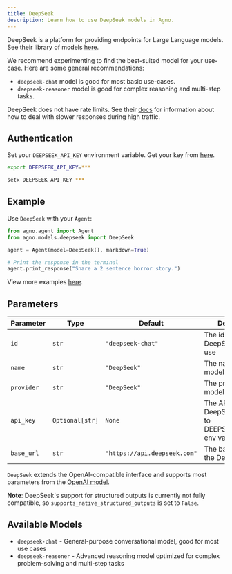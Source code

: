```yaml
---
title: DeepSeek
description: Learn how to use DeepSeek models in Agno.
---
```


DeepSeek is a platform for providing endpoints for Large Language models.
See their library of models [here](https://api-docs.deepseek.com/quick_start/pricing).

We recommend experimenting to find the best-suited model for your use-case. Here are some general recommendations:

- `deepseek-chat` model is good for most basic use-cases.
- `deepseek-reasoner` model is good for complex reasoning and multi-step tasks.

DeepSeek does not have rate limits. See their [docs](https://api-docs.deepseek.com/quick_start/rate_limit) for information about how to deal with slower responses during high traffic.

## Authentication

Set your `DEEPSEEK_API_KEY` environment variable. Get your key from [here](https://platform.deepseek.com/api_keys).

<CodeGroup>

```bash Mac
export DEEPSEEK_API_KEY=***
```

```bash Windows
setx DEEPSEEK_API_KEY ***
```

</CodeGroup>

## Example

Use `DeepSeek` with your `Agent`:

<CodeGroup>

```python agent.py
from agno.agent import Agent
from agno.models.deepseek import DeepSeek

agent = Agent(model=DeepSeek(), markdown=True)

# Print the response in the terminal
agent.print_response("Share a 2 sentence horror story.")

```

</CodeGroup>

<Note> View more examples [here](/examples/models/deepseek/basic). </Note>

## Parameters

| Parameter    | Type               | Default                                        | Description                                                           |
| ------------ | ------------------ | ---------------------------------------------- | --------------------------------------------------------------------- |
| `id`         | `str`              | `"deepseek-chat"`                              | The id of the DeepSeek model to use                                  |
| `name`       | `str`              | `"DeepSeek"`                                   | The name of the model                                                 |
| `provider`   | `str`              | `"DeepSeek"`                                   | The provider of the model                                             |
| `api_key`    | `Optional[str]`    | `None`                                         | The API key for DeepSeek (defaults to DEEPSEEK_API_KEY env var)      |
| `base_url`   | `str`              | `"https://api.deepseek.com"`                   | The base URL for the DeepSeek API                                     |

`DeepSeek` extends the OpenAI-compatible interface and supports most parameters from the [OpenAI model](/concepts/models/openai).

**Note**: DeepSeek's support for structured outputs is currently not fully compatible, so `supports_native_structured_outputs` is set to `False`.

## Available Models

- `deepseek-chat` - General-purpose conversational model, good for most use cases
- `deepseek-reasoner` - Advanced reasoning model optimized for complex problem-solving and multi-step tasks
